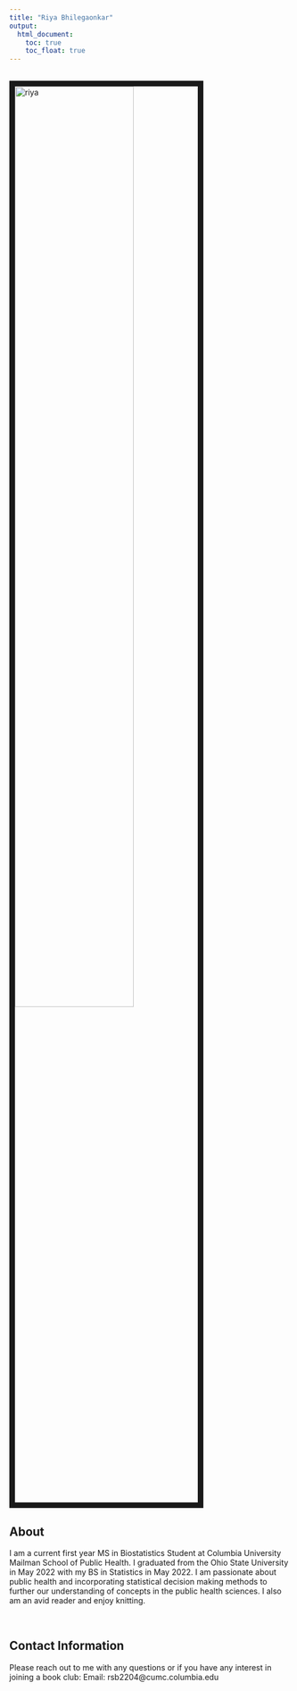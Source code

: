 ```yaml
---
title: "Riya Bhilegaonkar"
output: 
  html_document:
    toc: true
    toc_float: true
---
```


<br><img align="middle" src="images/riya.jpg" alt="riya" style="width:65%; border:10px solid"><br>

## About
I am a current first year MS in Biostatistics Student at Columbia University Mailman School of Public Health. I graduated from the Ohio State University in May 2022 with my BS in Statistics in May 2022. I am passionate about public health and incorporating statistical decision making methods to further our understanding of concepts in the public health sciences. I also am an avid reader and enjoy knitting.
<p><br><p>

## Contact Information
Please reach out to me with any questions or if you have any interest in joining a book club: 
Email: rsb2204@cumc.columbia.edu


